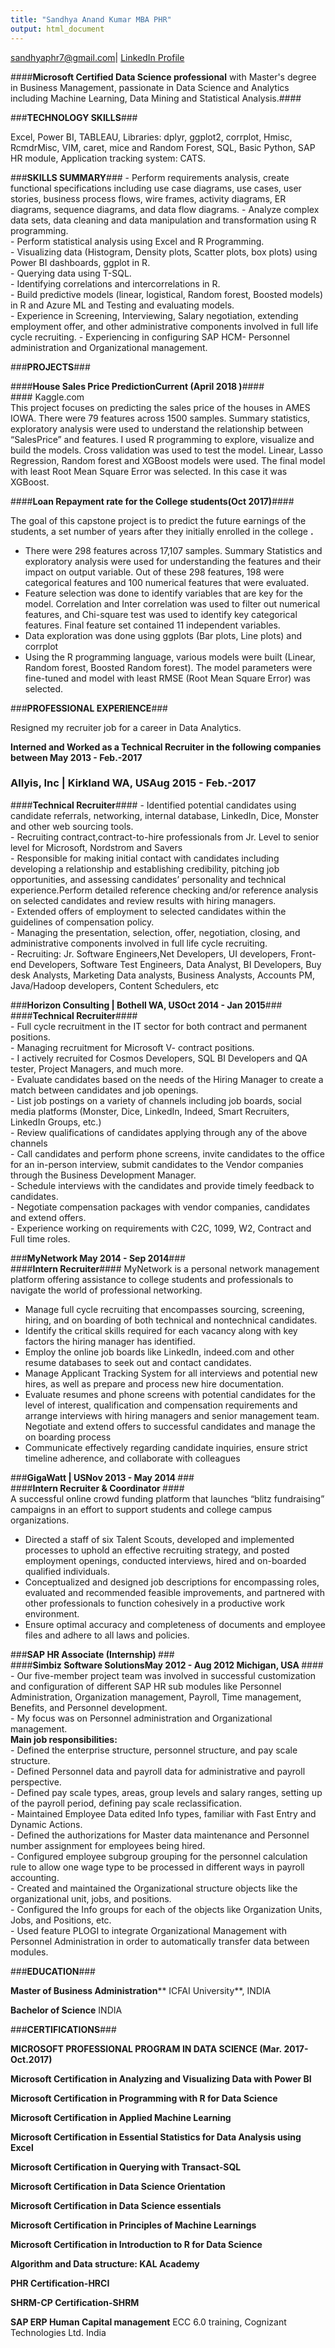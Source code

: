 ---
title: "Sandhya Anand Kumar MBA PHR"
output: html_document
---


[sandhyaphr7@gmail.com](mailto:sandhyaphr7@gmail.com)| [LinkedIn Profile](http://www.linkedin.com/in/sandyanand/)



####**Microsoft Certified Data Science professional** with Master&#39;s degree in Business Management, passionate in Data Science and Analytics including Machine Learning, Data Mining and Statistical Analysis.####

###**TECHNOLOGY SKILLS**###

Excel, Power BI, TABLEAU,  Libraries: dplyr, ggplot2, corrplot, Hmisc, RcmdrMisc, VIM, caret, mice and Random Forest, SQL, Basic Python, SAP HR module, Application tracking system: CATS.



###**SKILLS SUMMARY**###
- Perform requirements analysis, create functional specifications including use case diagrams, use cases, user stories, business process flows, wire frames, activity diagrams, ER diagrams, sequence diagrams, and data flow diagrams. 
- Analyze complex data sets, data cleaning and data manipulation and transformation using R programming.  
- Perform statistical analysis using Excel and R Programming.    
- Visualizing data (Histogram, Density plots, Scatter plots, box plots) using Power BI dashboards, ggplot in R.  
- Querying data using T-SQL.     
- Identifying correlations and intercorrelations in R.  
- Build predictive models (linear, logistical, Random forest, Boosted models) in R and Azure ML and Testing and evaluating models.  
- Experience in Screening, Interviewing, Salary negotiation, extending employment offer, and other administrative components involved in full life cycle recruiting. 
- Experiencing in configuring SAP HCM- Personnel administration and Organizational management.   


###**PROJECTS**###

####**House Sales Price PredictionCurrent (April 2018 )**####   
#### Kaggle.com  
This project focuses on predicting the sales price of the houses in AMES IOWA. There were 79 features across 1500 samples. Summary statistics, exploratory analysis were used to understand the relationship between "SalesPrice" and features.   I used R programming to explore, visualize and build the models. Cross validation was used to test the model.  Linear, Lasso Regression, Random forest and XGBoost models were used. The final model with least Root Mean Square Error was selected. In this case it was XGBoost.
  
####**Loan Repayment rate for the College students(Oct 2017)**####

The goal of this capstone project is to predict the future earnings of the students, a set number of years after they initially enrolled in the college **.**

- There were 298 features across 17,107 samples. Summary Statistics and exploratory analysis were used for understanding the features and their impact on output variable. Out of these 298 features, 198 were categorical features and 100 numerical features that were evaluated.
- Feature selection was done to identify variables that are key for the model. Correlation and Inter correlation was used to filter out numerical features, and Chi-square test was used to identify key categorical features. Final feature set contained 11 independent variables.
- Data exploration was done using ggplots (Bar plots, Line plots) and corrplot
- Using the R programming language, various models were built (Linear, Random forest, Boosted Random forest). The model parameters were fine-tuned and model with least RMSE (Root Mean Square Error) was selected.



###**PROFESSIONAL EXPERIENCE**###

Resigned my recruiter job for a career in Data Analytics.

**Interned and Worked as a Technical Recruiter in the following companies between May 2013 - Feb.-2017**

### **Allyis, Inc | Kirkland WA, USAug 2015 - Feb.-2017 **###   
####**Technical Recruiter**#### 
- Identified potential candidates using candidate referrals, networking, internal database, LinkedIn, Dice, Monster and other web sourcing tools.  
- Recruiting contract,contract-to-hire professionals from Jr. Level to senior level for Microsoft, Nordstrom and Savers  
- Responsible for making initial contact with candidates including developing a relationship and establishing credibility, pitching job opportunities, and assessing candidates' personality and technical experience.Perform detailed reference checking and/or reference analysis on selected candidates and review results with hiring managers.   
- Extended offers of employment to selected candidates within the guidelines of compensation policy.  
- Managing the presentation, selection, offer, negotiation, closing, and administrative components involved in full life cycle recruiting.   
- Recruiting: Jr. Software Engineers,Net Developers, UI developers, Front-end Developers, Software Test Engineers, Data Analyst, BI Developers, Buy desk Analysts, Marketing Data analysts, Business Analysts, Accounts PM, Java/Hadoop developers, Content Schedulers, etc  

###**Horizon Consulting | Bothell WA, USOct 2014 - Jan 2015**###  
####**Technical Recruiter**####  
- Full cycle recruitment in the IT sector for both contract and permanent positions.   
- Managing recruitment for Microsoft V- contract positions.    
- I actively recruited for Cosmos Developers, SQL BI Developers and QA tester, Project Managers, and much more.   
- Evaluate candidates based on the needs of the Hiring Manager to create a match between candidates and job openings.   
- List job postings on a variety of channels including job boards, social media platforms (Monster, Dice, LinkedIn, Indeed, Smart Recruiters, LinkedIn Groups, etc.)   
- Review qualifications of candidates applying through any of the above channels   
- Call candidates and perform phone screens, invite candidates to the office for an in-person interview, submit candidates to the Vendor companies through the Business Development Manager.   
- Schedule interviews with the candidates and provide timely feedback to candidates.   
- Negotiate compensation packages with vendor companies, candidates and extend offers.   
- Experience working on requirements with C2C, 1099, W2, Contract and Full time roles.   
   

###**MyNetwork May 2014 - Sep 2014**###  
####**Intern Recruiter**#### 
MyNetwork is a personal network management platform offering assistance to college students and professionals to navigate the world of professional networking.  
  
- Manage full cycle recruiting that encompasses sourcing, screening, hiring, and on boarding of both technical and nontechnical candidates.   
- Identify the critical skills required for each vacancy along with key factors the hiring manager has identified.    
- Employ the online job boards like LinkedIn, indeed.com and other resume databases to seek out and contact candidates.   
- Manage Applicant Tracking System for all interviews and potential new hires, as well as prepare and process new hire documentation.   
- Evaluate resumes and phone screens with potential candidates for the level of interest, qualification and compensation requirements and arrange interviews with hiring managers and senior management team.  Negotiate and extend offers to successful candidates and manage the on boarding process   
- Communicate effectively regarding candidate inquiries, ensure strict timeline adherence, and collaborate with colleagues   
   
###**GigaWatt | USNov 2013 - May 2014  **###    
####**Intern Recruiter & Coordinator **####    
A successful online crowd funding platform that launches "blitz fundraising" campaigns in an effort to support students and college campus organizations.   

- Directed a staff of six Talent Scouts, developed and implemented processes to uphold an effective recruiting strategy, and posted employment openings, conducted interviews, hired and on-boarded qualified individuals.    
- Conceptualized and designed job descriptions for encompassing roles, evaluated and recommended feasible improvements, and partnered with other professionals to function cohesively in a productive work environment.    
- Ensure optimal accuracy and completeness of documents and employee files and adhere to all laws and policies.    

###**SAP HR Associate (Internship)   **###    
####**Simbiz Software SolutionsMay 2012 - Aug 2012   Michigan, USA **####       
- Our five-member project team was involved in successful customization and configuration of different SAP HR sub modules like Personnel Administration, Organization management, Payroll, Time management, Benefits, and Personnel development.   
- My focus was on Personnel administration and Organizational management.   
**Main job responsibilities: **  
- Defined the enterprise structure, personnel structure, and pay scale structure.  
- Defined Personnel data and payroll data for administrative and payroll perspective.  
- Defined pay scale types, areas, group levels and salary ranges, setting up of the payroll period, defining 
pay scale reclassification.   
- Maintained Employee Data edited Info types, familiar with Fast Entry and Dynamic Actions.   
- Defined the authorizations for Master data maintenance and Personnel number assignment for employees being hired.  
- Configured employee subgroup grouping for the personnel calculation rule to allow one wage type to be processed in different ways in payroll accounting.   
- Created and maintained the Organizational structure objects like the organizational unit, jobs, and  positions.   
- Configured the Info groups for each of the objects like Organization Units, Jobs, and Positions, etc.   
- Used feature PLOGI to integrate Organizational Management with Personnel Administration in order to automatically transfer data between modules. 



###**EDUCATION**###

**Master of Business Administration**** ICFAI University**, INDIA

**Bachelor of Science** INDIA

###**CERTIFICATIONS**###

**MICROSOFT PROFESSIONAL PROGRAM IN DATA SCIENCE (Mar. 2017-Oct.2017)**

**Microsoft Certification in Analyzing and Visualizing Data with Power BI**

**Microsoft Certification in Programming with R for Data Science**

**Microsoft Certification in Applied Machine Learning**

**Microsoft Certification in Essential Statistics for Data Analysis using Excel**

**Microsoft Certification in Querying with Transact-SQL**

**Microsoft Certification in Data Science Orientation**

**Microsoft Certification in Data Science essentials**

**Microsoft Certification in Principles of Machine Learnings**

**Microsoft Certification in Introduction to R for Data Science**

**Algorithm and Data structure: KAL Academy**

**PHR Certification-HRCI**

**SHRM-CP Certification-SHRM**

**SAP ERP Human Capital management** ECC 6.0 training, Cognizant Technologies Ltd. India